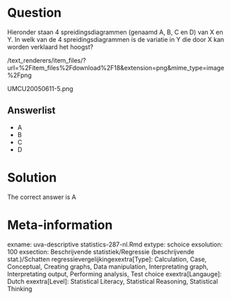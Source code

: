 Question
========

Hieronder staan 4 spreidingsdiagrammen (genaamd A, B, C en D) van X en Y. In welk van de 4 spreidingsdiagrammen is de variatie in Y die door X kan worden verklaard het hoogst? 

 /text_renderers/item_files/?url=%2Fitem_files%2Fdownload%2F18&extension=png&mime_type=image%2Fpng 

 UMCU20050611-5.png 

Answerlist
----------
* A
* B
* C
* D

Solution
========

The correct answer is  A 

Meta-information
================
exname: uva-descriptive statistics-287-nl.Rmd 
extype: schoice 
exsolution: 100 
exsection: Beschrijvende statistiek/Regressie (beschrijvende stat.)/Schatten regressievergelijkingexextra[Type]: Calculation, Case, Conceptual, Creating graphs, Data manipulation, Interpretating graph, Interpretating output, Performing analysis, Test choice 
exextra[Langauge]: Dutch 
exextra[Level]: Statistical Literacy, Statistical Reasoning, Statistical Thinking 
